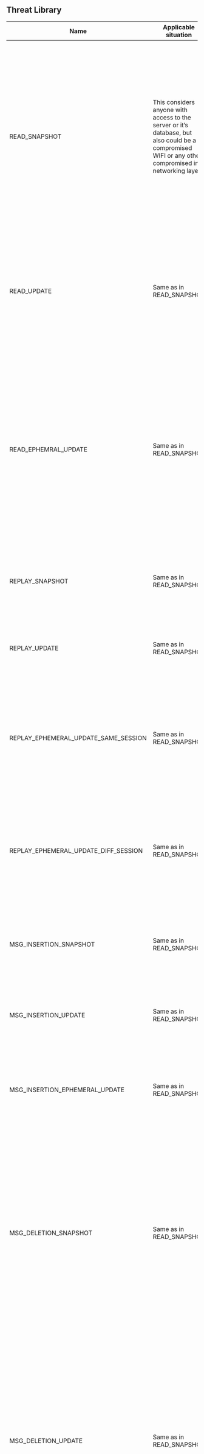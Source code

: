 ## Threat Library

| **Name**                             | **Applicable situation**                                                                                                                               | **Description**                                                                                                                                                         | **Impact**                                                                                                                                                                                                                                                                                                                                                                                            | **Suggested mitigation**                                                                                                                                                                                                                                                                                                                                                                                           |
| ------------------------------------ | ------------------------------------------------------------------------------------------------------------------------------------------------------ | ----------------------------------------------------------------------------------------------------------------------------------------------------------------------- | ----------------------------------------------------------------------------------------------------------------------------------------------------------------------------------------------------------------------------------------------------------------------------------------------------------------------------------------------------------------------------------------------------- | ------------------------------------------------------------------------------------------------------------------------------------------------------------------------------------------------------------------------------------------------------------------------------------------------------------------------------------------------------------------------------------------------------------------ |
| READ_SNAPSHOT                        | This considers anyone with access to the server or it’s database, but also could be a compromised WIFI or any other compromised in a networking layer. | An attacker can read the snapshot message.                                                                                                                              | The attacker can not retrieve any confidential content of the message. That said the attacker can gather meta data. For example to which document this message belongs. Further they can identify who sent that message based on the signature. If an attacker has access to all previous messages, the attacker would likely also be possible to estimate the size of the document.                  | In order to prevent any meta-data leak each message could be wrapped in a sealed envelop. In order to reduce the chance to estimate the size of the document clients could add fake data into the message that would not change the actual document.                                                                                                                                                               |
| READ_UPDATE                          | Same as in READ_SNAPSHOT                                                                                                                               | An attacker can read the update message.                                                                                                                                | Same as in READ_SNAPSHOT except that the attacker als can identify to which snapshot the update belongs and based on the counter how many updates the client applied to that particular snapshot.                                                                                                                                                                                                     | Same as in READ_SNAPSHOT with the addition that not only fake data could be added to the update, but also fake messages could be sent to avoid an attacker gaining knowledge about how many updates have been created.                                                                                                                                                                                             |
| READ_EPHEMRAL_UPDATE                 | Same as in READ_SNAPSHOT                                                                                                                               | An attacker can read the ephemeral update message.                                                                                                                      | The attacker can not retrieve any confidential content of the message. That said the attacker can gather meta data. For example to which document this message belongs. Further they can identify who sent that message based on the signature and since main use-case is to send presence information e.g. cursor position also the fact that the client is currently interacting with the document. | SAME as READ_UPDATE                                                                                                                                                                                                                                                                                                                                                                                                |
| REPLAY_SNAPSHOT                      | Same as in READ_SNAPSHOT                                                                                                                               | The attacker records a snapshot message and plays it back to the intended receiver.                                                                                     | The message will be ignored due the verification, that the snapshot is based upon the last known snapshot by the client.                                                                                                                                                                                                                                                                              |
| REPLAY_UPDATE                        | Same as in READ_SNAPSHOT                                                                                                                               | The attacker records a update message and plays it back to the intended receiver.                                                                                       | The message will be ignored. Either if it’s not the same snapshot as the last known one by the client or the check for the public key and update counter.                                                                                                                                                                                                                                             |                                                                                                                                                                                                                                                                                                                                                                                                                    |
| REPLAY_EPHEMERAL_UPDATE_SAME_SESSION | Same as in READ_SNAPSHOT                                                                                                                               | The attacker records a ephemeral update message and plays it back to the intended receiver while the receiver has seen a previous ephemeral update from the sender.     | The message will be ignored. The timestamp of the last known ephemeral update for each sender stored by the receiver and only newer ones are accepted.                                                                                                                                                                                                                                                |                                                                                                                                                                                                                                                                                                                                                                                                                    |
| REPLAY_EPHEMERAL_UPDATE_DIFF_SESSION | Same as in READ_SNAPSHOT                                                                                                                               | The attacker records a ephemeral update message and plays it back to the intended receiver while the receiver has NOT seen a previous ephemeral update from the sender. | The message will be applied, only if the timestamp is less than 10min old. In the imagined use-cases (cursors rich-text collaboration, presence indicator via facepile) this is not to be considered a security risk.                                                                                                                                                                                 |                                                                                                                                                                                                                                                                                                                                                                                                                    |
| MSG_INSERTION_SNAPSHOT               | Same as in READ_SNAPSHOT                                                                                                                               | The attacker forges a snapshot message with some chosen set of properties and injects it into the network.                                                              | The message will be ignored since the attacker does not have access to the shared secret and decryption will fail.                                                                                                                                                                                                                                                                                    |                                                                                                                                                                                                                                                                                                                                                                                                                    |
| MSG_INSERTION_UPDATE                 | Same as in READ_SNAPSHOT                                                                                                                               | The attacker forges an update message with some chosen set of properties and injects it into the network.                                                               | The message will be ignored since the attacker does not have access to the shared secret and decryption will fail.                                                                                                                                                                                                                                                                                    |                                                                                                                                                                                                                                                                                                                                                                                                                    |
| MSG_INSERTION_EPHEMERAL_UPDATE       | Same as in READ_SNAPSHOT                                                                                                                               | The attacker forges an ephemeral update message with some chosen set of properties and injects it into the network.                                                     | The message will be ignored since the attacker does not have access to the shared secret and decryption will fail.                                                                                                                                                                                                                                                                                    |                                                                                                                                                                                                                                                                                                                                                                                                                    |
| MSG_DELETION_SNAPSHOT                | Same as in READ_SNAPSHOT                                                                                                                               | The attacker removes a snapshot message from the wire.                                                                                                                  | The client can’t resolve the latest state of the document and any further update or ephemeral update will be ignored and the client’s document basically becomes stale until a newer snapshot is received.                                                                                                                                                                                            | Until a new message comes in the client won’t know about the missing message and there is nothing that can be done about it. From a UX perspective visualising when the last update happened might help a user to identify that document changes are missing. In case a update or ephemeral update for an unknown snapshot is received the user should be informed that the document is likely out of date.        |
| MSG_DELETION_UPDATE                  | Same as in READ_SNAPSHOT                                                                                                                               | The attacker removes an update message from the wire.                                                                                                                   | The client can’t resolve the latest state of the document and any further update or ephemeral update will be ignored and the client’s document basically becomes stale until a newer snapshot is received.                                                                                                                                                                                            | Until a new message comes in the client won’t know about the missing message and there is nothing that can be done about it. From a UX perspective visualising when the last update happened might help a user to identify that document changes are missing. In case a update or ephemeral update referencing an  unknown update is received the user should be informed that the document is likely out of date. |
| MSG_DELETION_EPHEMERAL_UPDATE        | Same as in READ_SNAPSHOT                                                                                                                               | The attacker removes an ephemeral update message from the wire.                                                                                                         | The client misses the ephemeral updates. Since these updates are not supposed to be persistent a downgrade in the user-experience e.g. not seeing other users cursor’s might be the result, but document changes that should be persisted are lost.                                                                                                                                                   |                                                                                                                                                                                                                                                                                                                                                                                                                    |
| MSG_MODIFICATION_SNAPSHOT            | Same as in READ_SNAPSHOT                                                                                                                               | The attacker removes a snapshot message from the wire, modifies it, and reinjects it into the network.                                                                  | The message will be ignored since the attacker does not have access to the shared secret and decryption will fail.                                                                                                                                                                                                                                                                                    |                                                                                                                                                                                                                                                                                                                                                                                                                    |
| MSG_MODIFICATION_UPDATE              | Same as in READ_SNAPSHOT                                                                                                                               | The attacker removes an update message from the wire, modifies it, and reinjects it into the network.                                                                   | The message will be ignored since the attacker does not have access to the shared secret and decryption will fail.                                                                                                                                                                                                                                                                                    |                                                                                                                                                                                                                                                                                                                                                                                                                    |
| MSG_MODIFICATION_EPHEMERAL_UPDATE    | Same as in READ_SNAPSHOT                                                                                                                               | The attacker removes an ephemeral update message from the wire, modifies it, and reinjects it into the network.                                                         | The message will be ignored since the attacker does not have access to the shared secret and decryption will fail.                                                                                                                                                                                                                                                                                    |                                                                                                                                                                                                                                                                                                                                                                                                                    |
| MAN_IN_THE_MIDDLE                    | Same as in READ_SNAPSHOT                                                                                                                               | The attacker subverts the communication stream in order to pose as the sender to receiver and the receiver to the sender.                                               | The message will be ignored since the attacker does not have access to the shared secret and decryption will fail.                                                                                                                                                                                                                                                                                    |                                                                                                                                                                                                                                                                                                                                                                                                                    |
| LEAKED_SIGN_PRIVATE_KEY              | The private key of the client is compromised due e.g. an insecure secret storage on the client or an implementation mistake.                           | The attacker can forge signatures for all messages.                                                                                                                     | The message will be ignored since the attacker does not have access to the shared secret and decryption will fail.                                                                                                                                                                                                                                                                                    |                                                                                                                                                                                                                                                                                                                                                                                                                    |
| LEAKED_SHARED_SECERT                 | The shared secret is compromised due e.g. an insecure secret storage on the client or an implementation mistake.                                       | The attacker can create signatures for all messages.                                                                                                                    | Confidentiality is broken and the attacker can read all messages they get access to.                                                                                                                                                                                                                                                                                                                  | In order to reduce the risk it is advised to verify the origin of each message using the signature and verify that the public key of the signature is a trusted source. Ideally this is done via a out-of-band verification.                                                                                                                                                                                       |
| LEAKED_KEYS                          | The private key of the client and the shared secret are compromised due e.g. an insecure secret storage on the client or an implementation mistake.    | The attacker can forge valid messages.                                                                                                                                  | Confidentiality is broken and the attacker can read all messages. In addition the attacker can create valid messages.                                                                                                                                                                                                                                                                                 | In order to reduce the risk it is advised to regularly rotate the shared secret to achieve a form of Post-Compromise Security for older messages.                                                                                                                                                                                                                                                                  |
